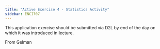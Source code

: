 ```yaml
---
title: "Active Exercise 4 - Statistics Activity"
sidebar: ENCI707
---
```


::: callout-important
This application exercise should be submitted via D2L by end of the day on which it was introduced in lecture.
:::

From Gelman